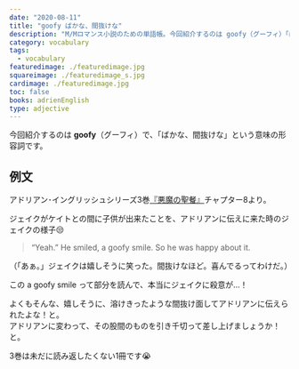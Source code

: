 ```yaml
---
date: "2020-08-11"
title: "goofy ばかな、間抜けな"
description: "M/Mロマンス小説のための単語帳。今回紹介するのは goofy（グーフィ）「ばかな、間抜けな」という意味の形容詞です。"
category: vocabulary
tags:
  - vocabulary
featuredimage: ./featuredimage.jpg
squareimage: ./featuredimage_s.jpg
cardimage: ./featuredimage.jpg
toc: false
books: adrienEnglish
type: adjective
---
```



今回紹介するのは __goofy__（グーフィ）で、「ばかな、間抜けな」という意味の形容詞です。

## 例文

アドリアン･イングリッシュシリーズ3巻[『悪魔の聖餐』](https://amzn.to/33yQJHs)チャプター8より。

ジェイクがケイトとの間に子供が出来たことを、アドリアンに伝えに来た時のジェイクの様子😒

<Blockquote srcName="The Hell You Say (The Adrien English Mysteries #3)" srcURL="https://amzn.to/31jaLmO" book chapter="8">
“Yeah.” He smiled, a goofy smile. So he was happy about it.
</Blockquote>

<p className="translation">（「あぁ。」ジェイクは嬉しそうに笑った。間抜けなほど。喜んでるってわけだ。）</p>

この a goofy smile って部分を読んで、本当にジェイクに殺意が…！

よくもそんな、嬉しそうに、溶けきったような間抜け面してアドリアンに伝えられたよな！と。  
アドリアンに変わって、その股間のものを引き千切って差し上げましょうか！と。

3巻は未だに読み返したくない1冊です😭

<VocabularyFooter book="hellYouSay" />
